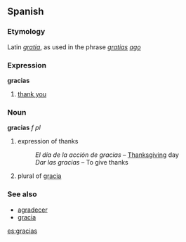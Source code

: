 ==Spanish==
===Etymology===
Latin ''[[gratia]]'', as used in the phrase ''[[gratia]]s [[agere|ago]]''
===Expression===
'''gracias'''
# [[thank you]]
===Noun===
'''gracias''' ''f'' ''pl''
# expression of thanks
#: ''El día de la acción de gracias'' &ndash; [[Thanksgiving]] day
#: ''Dar las gracias'' &ndash; To give thanks
# plural of [[gracia]]

===See also===
*[[agradecer]]
*[[gracia]]

[[es:gracias]]